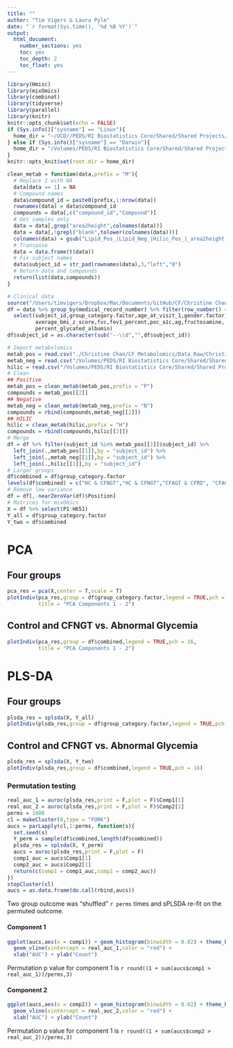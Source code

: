 ```yaml
---
title: ""
author: "Tim Vigers & Laura Pyle"
date: "`r format(Sys.time(), '%d %B %Y')`"
output:
  html_document:
    number_sections: yes
    toc: yes
    toc_depth: 2
    toc_float: yes
---
```


```r
library(Hmisc)
library(mixOmics)
library(combinat)
library(tidyverse)
library(parallel)
library(knitr)
knitr::opts_chunk$set(echo = FALSE)
if (Sys.info()["sysname"] == "Linux"){
  home_dir = "~/UCD//PEDS/RI Biostatistics Core/Shared/Shared Projects/Vigers/CF"
} else if (Sys.info()["sysname"] == "Darwin"){
  home_dir = "/Volumes/PEDS/RI Biostatistics Core/Shared/Shared Projects/Vigers/CF"
}
knitr::opts_knit$set(root.dir = home_dir)
```

```r
clean_metab = function(data,prefix = "M"){
  # Replace 1 with NA
  data[data == 1] = NA
  # Compound names
  data$compound_id = paste0(prefix,1:nrow(data))
  rownames(data) = data$compound_id
  compounds = data[,c("compound_id","Compound")]
  # Get samples only
  data = data[,grep("area2height",colnames(data))]
  data = data[,!grepl("blank",tolower(colnames(data)))]
  colnames(data) = gsub("Lipid_Pos_|Lipid_Neg_|Hilic_Pos_|_area2height.raw.|_dup","",colnames(data))
  # Transpose
  data = data.frame(t(data))
  # Fix subject names
  data$subject_id = str_pad(rownames(data),3,"left","0")
  # Return data and compounds
  return(list(data,compounds))
}
```

```r
# Clinical data
source("/Users/timvigers/Dropbox/Mac/Documents/GitHub/CF/Christine Chan/CF Metabolomics/import_data.r")
df = data %>% group_by(medical_record_number) %>% filter(row_number() == 1) %>% ungroup() %>%
  select(subject_id,group_category.factor,age_at_visit_1,gender.factor,race_ethnicity.factor,
         average_bmi_z_score,fvc,fev1_percent,poc_a1c,ag,fructosamine,
         percent_glycated_albumin)
df$subject_id = as.character(sub("--\\d","",df$subject_id))

# Import metabolomics
metab_pos = read.csv("./Christine Chan/CF Metabolomics/Data_Raw/Christine Chan - CF-Diabetes - C18 Pos.csv",na.strings = "")
metab_neg = read.csv("/Volumes/PEDS/RI Biostatistics Core/Shared/Shared Projects/Vigers/CF/Christine Chan/CF Metabolomics/Data_Raw/Christine Chan - CF-Diabetes - C18 Neg.csv",na.strings = "")
hilic = read.csv("/Volumes/PEDS/RI Biostatistics Core/Shared/Shared Projects/Vigers/CF/Christine Chan/CF Metabolomics/Data_Raw/Christine Chan - CF-Diabetes - HILIC Pos.csv",na.strings = "")
# Clean
## Positive
metab_pos = clean_metab(metab_pos,prefix = "P")
compounds = metab_pos[[2]]
## Negative
metab_neg = clean_metab(metab_neg,prefix = "N")
compounds = rbind(compounds,metab_neg[[2]])
## HILIC
hilic = clean_metab(hilic,prefix = "H")
compounds = rbind(compounds,hilic[[2]])
# Merge
df = df %>% filter(subject_id %in% metab_pos[[1]]$subject_id) %>%
  left_join(.,metab_pos[[1]],by = "subject_id") %>% 
  left_join(.,metab_neg[[1]],by = "subject_id") %>%
  left_join(.,hilic[[1]],by = "subject_id")
# Larger groups
df$combined = df$group_category.factor
levels(df$combined) = c("HC & CFNGT","HC & CFNGT","CFAGT & CFRD", "CFAGT & CFRD")
# Remove low variance
df = df[,-nearZeroVar(df)$Position]
# Matrices for mixOmics
X = df %>% select(P1:H651)
Y_all = df$group_category.factor
Y_two = df$combined
```

# PCA

## Four groups

```r
pca_res = pca(X,center = T,scale = T)
plotIndiv(pca_res,group = df$group_category.factor,legend = TRUE,pch = 16,
          title = "PCA Components 1 - 2")
```

## Control and CFNGT vs. Abnormal Glycemia

```r
plotIndiv(pca_res,group = df$combined,legend = TRUE,pch = 16,
          title = "PCA Components 1 - 2")
```

# PLS-DA

## Four groups

```r
plsda_res = splsda(X, Y_all)
plotIndiv(plsda_res,group = df$group_category.factor,legend = TRUE,pch = 16)
```

## Control and CFNGT vs. Abnormal Glycemia

```r
plsda_res = splsda(X, Y_two)
plotIndiv(plsda_res,group = df$combined,legend = TRUE,pch = 16)
```

### Permutation testing

```r
real_auc_1 = auroc(plsda_res,print = F,plot = F)$Comp1[1]
real_auc_2 = auroc(plsda_res,print = F,plot = F)$Comp2[1]
perms = 1000
cl = makeCluster(8,type = "FORK")
aucs = parLapply(cl,1:perms, function(s){
  set.seed(s)
  Y_perm = sample(df$combined,length(df$combined))
  plsda_res = splsda(X, Y_perm)
  aucs = auroc(plsda_res,print = F,plot = F)
  comp1_auc = aucs$Comp1[1]
  comp2_auc = aucs$Comp2[1]
  return(c(comp1 = comp1_auc,comp2 = comp2_auc))
})
stopCluster(cl)
aucs = as.data.frame(do.call(rbind,aucs))
```

Two group outcome was "shuffled" `r perms` times and sPLSDA re-fit on the permuted outcome. 

#### Component 1

```r
ggplot(aucs,aes(x = comp1)) + geom_histogram(binwidth = 0.02) + theme_bw() + 
  geom_vline(xintercept = real_auc_1,color = "red") +
  xlab("AUC") + ylab("Count")
```

Permutation p value for component 1 is `r round((1 + sum(aucs$comp1 > real_auc_1))/perms,3)` 

#### Component 2

```r
ggplot(aucs,aes(x = comp2)) + geom_histogram(binwidth = 0.02) + theme_bw() + 
  geom_vline(xintercept = real_auc_2,color = "red") +
  xlab("AUC") + ylab("Count")
```

Permutation p value for component 1 is `r round((1 + sum(aucs$comp2 > real_auc_2))/perms,3)` 
